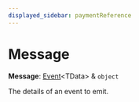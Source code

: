 ```yaml
---
displayed_sidebar: paymentReference
---
```



# Message

 **Message**: [Event](../payment.Event/page.mdx)&#60;TData&#62; & `object`

The details of an event to emit.
